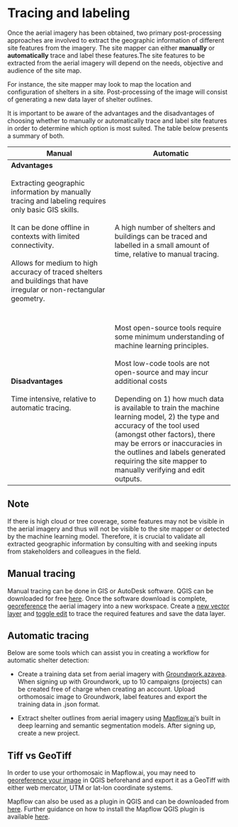 # Tracing and labeling

Once the aerial imagery has been obtained, two primary post-processing approaches are involved to extract the geographic information of different site features from the imagery. The site mapper can either **manually** or **automatically** trace and label these features.The site features to be extracted from the aerial imagery will depend on the needs, objective and audience of the site map. 

For instance, the site mapper may look to map the location and configuration of shelters in a site. Post-processing of the image will consist of generating a new data layer of shelter outlines.

It is important to be aware of the advantages and the disadvantages of choosing whether to manually or automatically trace and label site features in order to determine which option is most suited. The table below presents a summary of both.

| Manual | Automatic|
|-------|--------|
| **Advantages** <br><br> Extracting geographic information by manually tracing and labeling requires only basic GIS skills. <br><br> It can be done offline in contexts with limited connectivity. <br><br> Allows for medium to high accuracy of traced shelters and buildings that have irregular or non-rectangular geometry. | <br><br> A high number of shelters and buildings can be traced and labelled in a small amount of time, relative to manual tracing.|
|**Disadvantages** <br><br> Time intensive, relative to automatic tracing. | <br><br> Most open-source tools require some minimum understanding of machine learning principles. <br><br> Most low-code tools are not open-source and may incur additional costs <br><br> Depending on 1) how much data is available to train the machine learning model, 2) the type and accuracy of the tool used (amongst other factors), there may be errors or inaccuracies in the outlines and labels generated requiring the site mapper to manually verifying and edit outputs.|

::: callout-note
# Note

If there is high cloud or tree coverage, some features may not be visible in the aerial imagery and thus will not be visible to the site mapper or detected by the machine learning model. Therefore, it is crucial to validate all extracted geographic information by consulting with and seeking inputs from stakeholders and colleagues in the field.
:::

## Manual tracing

Manual tracing can be done in GIS or AutoDesk software. QGIS can be downloaded for free [here](https://www.qgis.org/en/site/forusers/download.html). Once the software download is complete, [georeference](https://www.qgistutorials.com/en/docs/3/advanced_georeferencing.html) the aerial imagery into a new workspace. Create a [new vector layer](https://docs.qgis.org/3.22/en/docs/training_manual/create_vector_data/create_new_vector.html#:~:text=Open%20QGIS%20and%20create%20a,to%20define%20a%20new%20layer.) and [toggle edit](https://docs.qgis.org/2.8/en/docs/user_manual/working_with_vector/editing_geometry_attributes.html#digitizing-an-existing-layer) to trace the required features and save the data layer. 

## Automatic tracing

Below are some tools which can assist you in creating a workflow for automatic shelter detection: 

- Create a training data set from aerial imagery with [Groundwork.azavea](https://groundwork.azavea.com/). When signing up with Groundwork, up to 10 campaigns (projects) can be created free of charge when creating an account. Upload orthomosaic image to Groundwork, label features and export the training data in .json format. 

- Extract shelter outlines from aerial imagery using [Mapflow.ai](https://mapflow.ai/)'s built in deep learning and semantic segmentation models. After signing up, create a new project. 

::: {.callout-warning}
## Tiff vs GeoTiff
In order to use your orthomosaic in Mapflow.ai, you may need to [georeference your image](https://docs.qgis.org/3.22/en/docs/user_manual/working_with_raster/georeferencer.html) in QGIS beforehand and export it as a GeoTiff with either web mercator, UTM or lat-lon coordinate systems. 
:::

Mapflow can also be used as a plugin in QGIS and can be downloaded from [here](https://plugins.qgis.org/plugins/mapflow/). Further guidance on how to install the Mapflow QGIS plugin is available [here](https://docs.mapflow.ai/api/qgis_mapflow#user-interface). 
